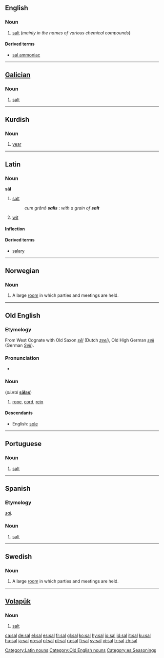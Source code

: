 {{see|Sal|șal}}
==English==

===Noun===
{{en-noun|-}}

# {{context|chemistry|obsolete}} [[salt]] (''mainly in the names of various chemical compounds'')

====Derived terms====
*[[sal ammoniac]]

----

==[[Galician]]==

===Noun===
{{infl|gl|noun}}

# [[salt]]

----

==Kurdish==

===Noun===
{{infl|tr|noun|gender=f}}

# [[year]]

----

==Latin==

===Noun===
'''sāl''' {{m}}

# [[salt]]
#: ''cum grānō '''salis''''' : ''with a grain of '''salt'''''
# [[wit]]

====Inflection====
{{ladecl3}}
{{la-decl-3rd|M|sāl|sal}}

====Derived terms====
* [[salary]]

[[Category:Latin nouns]]

----

==Norwegian==

===Noun===
{{no-noun-m1|sal}}

# A large [[room]] in which parties and meetings are held.

----

==Old English==

===Etymology===
From West {{Ger.|ang}} Cognate with Old Saxon ''[[sel|sēl]]'' (Dutch ''[[zeel]]''), Old High German ''[[seil]]'' (German ''[[Seil]]'').

===Pronunciation===
*{{IPA|/sɑːl/}}

===Noun===
{{Latinx|'''sāl'''}} {{m}} (''plural'' '''[[salas|sālas]]''')

# [[rope]], [[cord]], [[rein]]

====Descendants====
*English: [[sole]]

[[Category:Old English nouns]]

----

==Portuguese==

===Noun===
{{infl|pt|noun}}

# [[salt]]

----

==Spanish==

===Etymology===
{{L.|es}} ''[[sal#Latin|sal]]''.

===Noun===
{{es-noun-f|pl=sales}}

# [[salt]]

[[Category:es:Seasonings]]

----

==Swedish==
{{sv-noun|gender=Common|sal|salen|salar|salarna|sals|salens|salars|salarnas}}

===Noun===
{{infl|sv|noun}}

# A large [[room]] in which parties and meetings are held.

----

==[[Volapük]]==

===Noun===
{{infl|vo|noun}}

# [[salt]]

[[ca:sal]]
[[de:sal]]
[[el:sal]]
[[es:sal]]
[[fr:sal]]
[[gl:sal]]
[[ko:sal]]
[[hy:sal]]
[[io:sal]]
[[id:sal]]
[[it:sal]]
[[ku:sal]]
[[hu:sal]]
[[ja:sal]]
[[no:sal]]
[[pl:sal]]
[[pt:sal]]
[[ru:sal]]
[[fi:sal]]
[[sv:sal]]
[[vi:sal]]
[[tr:sal]]
[[zh:sal]]